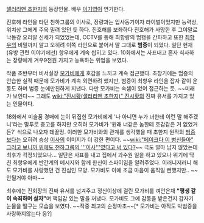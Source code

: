 [[샐러리맨 초한지]]의 등장인물. 배우 [[이기영]]이 연기한다.

진호해 라인을 타던 천하그룹의 이사로, 장량과는 입사동기이자 라이벌이었지만 능력상, 위치상 그에게 주욱 밀려 있던 듯 하다. 진호해를 보좌하다 진호해가 사망한 후 그야말로 낙동강 오리알 신세가 되었었는데, CCTV를 통해 최항량의 범행을 간파하고 또한 [[최항우]]의 비밀까지 알고 오히려 이쪽 라인으로 붙어서 말 그대로 '''범증'''이 되었다. 일단 현재 (유방 관련 이야기에선) 항우에게 계속 씹히고 있다. 10화에서는 사표내고 혼자 식사하는 장량에게 겨우9천원 가지고 능욕하는 위엄을 보였다. 

작품 초반부터 비서실장 [[모가비]]에게 호감을 느끼고 계속 접근했다. 초창기에는 범증의 안습한 실적 때문에 모가비가 계속 외면하려 했지만, 범증이 최항우 라인을 잡자 같이 운동도 하며 범증 눈에만친하게 지낸다. 다만 모가비는 속셈이 있어 접근하는 듯. ~~미래가 보인다~~ 그래도 [[wiki:"진시황(샐러리맨 초한지)" 진시황]]의 진짜 유서를 가지고 있는 인물이다.

18화에서 미술품 경매에 눈이 뒤집힌 모가비에게 '나 아니면 누가 너한테 이런 말 해주겠니'라는 말투로 충고를 하지만 오히려 모가비가 '원래 너같은 놈한테 호감같은 거 없었거든?' 식으로 나오자 데꿀멍. 이러한 모가비와의 관계를 생각했을 때 초한지 원작의 [[범증]]보다는 오히려 승상 [[이사]]의 이미지가 더 강한 편이다. ~~[[wiki:"페이크다 이 병신들아" 그러고 보니까 위에도 천하그룹의 '''이사'''였다고 써 있다?]]~~ 극도 얼마 남지 않았는데 최후가 걱정되었으나... 일단은 사표를 내고 집에서 과수원 일을 하고 있으나 위기에 닥친 최항우에게 반간계의 메시지와 함께 한신이 스파이임을 알려주었다. 이러니저러니 해도 모가비를 사랑했던 건 진심인 모양. 모가비도 이에 조금 마음이 움직일 뻔했지만.. ~~안될거야 아마~~

최후에는 진회장의 진짜 유서를 넘겨주고 정신이상에 걸린 모가비를 껴안은채 '''"평생 같이 속죄하며 살자"'''며 책임감 있는 말을 꺼냈다. 모가비도 그에 감동을 받은건지 갑자기 눈물을 떨구는 모습을 보였다. ~~작중 최고의 순정마초~~[* 모가비는 아직도 박범증을 사랑하지않는다 응?]
